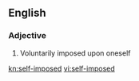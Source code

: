 ==English==

===Adjective===
{{en-adj|-|pos=[[self]]-[[imposed]]}}

# Voluntarily imposed upon oneself

[[kn:self-imposed]]
[[vi:self-imposed]]